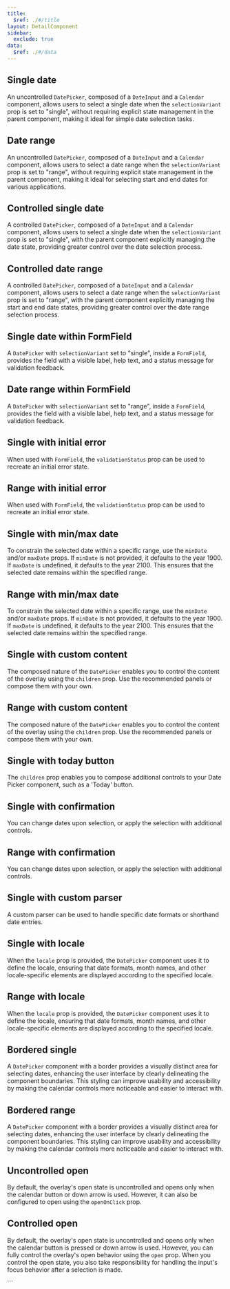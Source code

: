 ```yaml
---
title:
  $ref: ./#/title
layout: DetailComponent
sidebar:
  exclude: true
data:
  $ref: ./#/data
---
```


<LivePreviewControls>

<LivePreview componentName="date-picker" exampleName="Single">

## Single date

An uncontrolled `DatePicker`, composed of a `DateInput` and a `Calendar` component, allows users to select a single date when the `selectionVariant` prop is set to "single", without requiring explicit state management in the parent component, making it ideal for simple date selection tasks.

</LivePreview>

<LivePreview componentName="date-picker" exampleName="Range">

## Date range

An uncontrolled `DatePicker`, composed of a `DateInput` and a `Calendar` component, allows users to select a date range when the `selectionVariant` prop is set to "range", without requiring explicit state management in the parent component, making it ideal for selecting start and end dates for various applications.

</LivePreview>

<LivePreview componentName="date-picker" exampleName="SingleControlled">

## Controlled single date

A controlled `DatePicker`, composed of a `DateInput` and a `Calendar` component, allows users to select a single date when the `selectionVariant` prop is set to "single", with the parent component explicitly managing the date state, providing greater control over the date selection process.

</LivePreview>

<LivePreview componentName="date-picker" exampleName="RangeControlled">

## Controlled date range

A controlled `DatePicker`, composed of a `DateInput` and a `Calendar` component, allows users to select a date range when the `selectionVariant` prop is set to "range", with the parent component explicitly managing the start and end date states, providing greater control over the date range selection process.

</LivePreview>

<LivePreview componentName="date-picker" exampleName="SingleWithFormField">

## Single date within FormField

A `DatePicker` with `selectionVariant` set to "single", inside a `FormField`, provides the field with a visible label, help text, and a status message for validation feedback.

</LivePreview>

<LivePreview componentName="date-picker" exampleName="RangeWithFormField">

## Date range within FormField

A `DatePicker` with `selectionVariant` set to "range", inside a `FormField`, provides the field with a visible label, help text, and a status message for validation feedback.

</LivePreview>

<LivePreview componentName="date-picker" exampleName="SingleWithInitialError">

## Single with initial error

When used with `FormField`, the `validationStatus` prop can be used to recreate an initial error state.

</LivePreview>

<LivePreview componentName="date-picker" exampleName="RangeWithInitialError">

## Range with initial error

When used with `FormField`, the `validationStatus` prop can be used to recreate an initial error state.

</LivePreview>

<LivePreview componentName="date-picker" exampleName="SingleWithMinMaxDate">

## Single with min/max date

To constrain the selected date within a specific range, use the `minDate` and/or `maxDate` props. If `minDate` is not provided, it defaults to the year 1900. If `maxDate` is undefined, it defaults to the year 2100. This ensures that the selected date remains within the specified range.

</LivePreview>

<LivePreview componentName="date-picker" exampleName="RangeWithMinMaxDate">

## Range with min/max date

To constrain the selected date within a specific range, use the `minDate` and/or `maxDate` props. If `minDate` is not provided, it defaults to the year 1900. If `maxDate` is undefined, it defaults to the year 2100. This ensures that the selected date remains within the specified range.

</LivePreview>

<LivePreview componentName="date-picker" exampleName="SingleWithCustomPanel">

## Single with custom content

The composed nature of the `DatePicker` enables you to control the content of the overlay using the `children` prop. Use the recommended panels or compose them with your own.

</LivePreview>

<LivePreview componentName="date-picker" exampleName="RangeWithCustomPanel">

## Range with custom content

The composed nature of the `DatePicker` enables you to control the content of the overlay using the `children` prop. Use the recommended panels or compose them with your own.

</LivePreview>

<LivePreview componentName="date-picker" exampleName="SingleWithTodayButton">

## Single with today button

The `children` prop enables you to compose additional controls to your Date Picker component, such as a 'Today' button.

</LivePreview>

<LivePreview componentName="date-picker" exampleName="SingleWithConfirmation">

## Single with confirmation

You can change dates upon selection, or apply the selection with additional controls.

</LivePreview>

<LivePreview componentName="date-picker" exampleName="RangeWithConfirmation">

## Range with confirmation

You can change dates upon selection, or apply the selection with additional controls.

</LivePreview>

<LivePreview componentName="date-picker" exampleName="SingleWithCustomParser">

## Single with custom parser

A custom parser can be used to handle specific date formats or shorthand date entries.

</LivePreview>

<LivePreview componentName="date-picker" exampleName="SingleWithLocaleEnUS">

## Single with locale

When the `locale` prop is provided, the `DatePicker` component uses it to define the locale, ensuring that date formats, month names, and other locale-specific elements are displayed according to the specified locale.

</LivePreview>

<LivePreview componentName="date-picker" exampleName="RangeWithLocaleEsES">

## Range with locale

When the `locale` prop is provided, the `DatePicker` component uses it to define the locale, ensuring that date formats, month names, and other locale-specific elements are displayed according to the specified locale.

</LivePreview>

<LivePreview componentName="date-picker" exampleName="SingleBordered">

## Bordered single

A `DatePicker` component with a border provides a visually distinct area for selecting dates, enhancing the user interface by clearly delineating the component boundaries. This styling can improve usability and accessibility by making the calendar controls more noticeable and easier to interact with.

</LivePreview>

<LivePreview componentName="date-picker" exampleName="RangeBordered">

## Bordered range

A `DatePicker` component with a border provides a visually distinct area for selecting dates, enhancing the user interface by clearly delineating the component boundaries. This styling can improve usability and accessibility by making the calendar controls more noticeable and easier to interact with.

</LivePreview>

<LivePreview componentName="date-picker" exampleName="UncontrolledOpen">

## Uncontrolled open

By default, the overlay's open state is uncontrolled and opens only when the calendar button or down arrow is used. However, it can also be configured to open using the `openOnClick` prop.

</LivePreview>

<LivePreview componentName="date-picker" exampleName="ControlledOpen">

## Controlled open

By default, the overlay's open state is uncontrolled and opens only when the calendar button is pressed or down arrow is used. However, you can fully control the overlay's open behavior using the `open` prop. When you control the open state, you also take responsibility for handling the input's focus behavior after a selection is made.

</LivePreview>

</LivePreviewControls>
```
